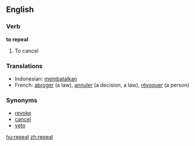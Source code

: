 ==English==

===Verb===
'''to repeal'''

# To cancel

===Translations===
*Indonesian: [[batal|membatalkan]]
*French: [[abroger]] (a law), [[annuler]] (a decision, a law), [[révoquer]] (a person)

===Synonyms===
*[[revoke]]
*[[cancel]]
*[[veto]]

[[hu:repeal]]
[[zh:repeal]]
